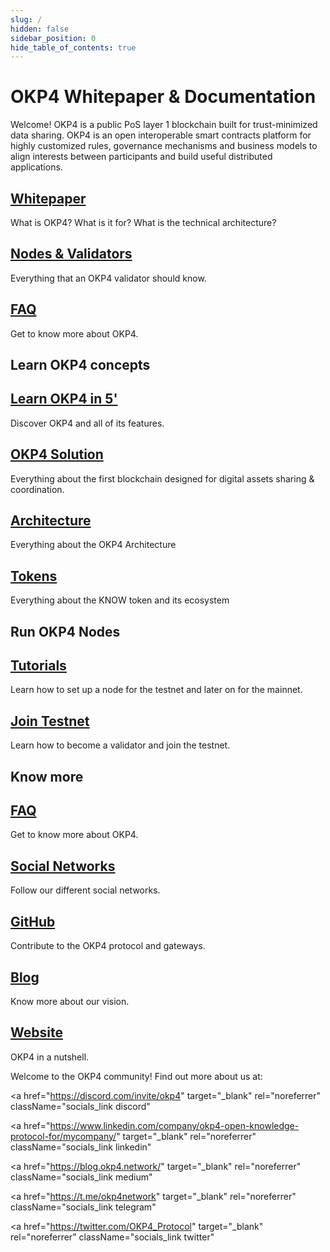 ---
slug: /
hidden: false
sidebar_position: 0
hide_table_of_contents: true
---

# OKP4 Whitepaper & Documentation

Welcome! OKP4 is a public PoS layer 1 blockchain built for trust-minimized data sharing. OKP4 is an open interoperable smart contracts platform for highly customized rules, governance mechanisms and business models to align interests between participants and build useful distributed applications.

<div class="docs-card-container">
  <div class="row row-cols-1 row-cols-md-2a g-3">
    <div class="col">
      <div class="card card-body h-100 d-flex flex-column">
        <a href="/whitepaper/abstract/" class="card-title card-link stretched-link">
          <h2>Whitepaper</h2>
        </a>
        <p class="card-text">What is OKP4? What is it for? What is the technical architecture?</p>
      </div>
    </div>
    <div class="col">
      <div class="card card-body h-100 d-flex flex-column">
        <a href="/nodes/introduction" class="card-title card-link stretched-link">
          <h2>Nodes & Validators</h2>
        </a>
        <p class="card-text">Everything that an OKP4 validator should know.</p>
      </div>
    </div>
    <div class="col">
      <div class="card card-body h-100 d-flex flex-column">
        <a href="/faq" class="card-title card-link stretched-link">
          <h2>FAQ</h2>
        </a>
        <p class="card-text">Get to know more about OKP4.</p>
      </div>
    </div>
  </div>
</div>

## Learn OKP4 concepts

<div class="docs-card-container">
  <div class="row row-cols-1 row-cols-md-3a g-3">
    <div class="col">
      <div class="card card-body h-100 d-flex flex-column">
        <a href="/whitepaper/abstract/" class="card-title card-link stretched-link">
          <h2>Learn OKP4 in 5'</h2>
        </a>
        <p class="card-text">Discover OKP4 and all of its features.</p>
      </div>
    </div>
    <div class="col">
      <div class="card card-body h-100 d-flex flex-column">
        <a href="/whitepaper/solution/" class="card-title card-link stretched-link">
          <h2>OKP4 Solution</h2>
        </a>
        <p class="card-text">
          Everything about the first blockchain designed for digital assets sharing & coordination.
        </p>
      </div>
    </div>
  </div>
</div>

<div class="docs-card-container">
  <div class="row row-cols-1 row-cols-md-3a g-3">
    <div class="col">
      <div class="card card-body h-100 d-flex flex-column">
        <a href="/whitepaper/architecture/" class="card-title card-link stretched-link">
          <h2>Architecture</h2>
        </a>
        <p class="card-text">Everything about the OKP4 Architecture</p>
      </div>
    </div>
    <div class="col">
      <div class="card card-body h-100 d-flex flex-column">
        <a href="/whitepaper/token-model/" class="card-title card-link stretched-link">
          <h2>Tokens</h2>
        </a>
        <p class="card-text">Everything about the KNOW token and its ecosystem</p>
      </div>
    </div>
  </div>
</div>

## Run OKP4 Nodes

<div class="docs-card-container">
  <div class="row row-cols-1 row-cols-md-3a g-3">
    <div class="col">
      <div class="card card-body h-100 d-flex flex-column">
        <a href="/nodes/introduction" class="card-title card-link stretched-link">
          <h2>Tutorials</h2>
        </a>
        <p class="card-text">
          Learn how to set up a node for the testnet and later on for the mainnet.
        </p>
      </div>
    </div>
    <div class="col">
      <div class="card card-body h-100 d-flex flex-column">
        <a href="/nodes/join-testnet" class="card-title card-link stretched-link">
          <h2>Join Testnet</h2>
        </a>
        <p class="card-text">Learn how to become a validator and join the testnet.</p>
      </div>
    </div>
  </div>
</div>

## Know more

<div class="docs-card-container">
  <div class="row row-cols-1 row-cols-md-2a g-4">
    <div class="col">
      <div class="card card-body h-100 d-flex flex-column">
        <a href="/faq" class="card-title card-link stretched-link">
          <h2>FAQ</h2>
        </a>
        <p class="card-text">Get to know more about OKP4.</p>
      </div>
    </div>
    <div class="col">
      <div class="card card-body h-100 d-flex flex-column">
        <a href="https://linktr.ee/okp4" class="card-title card-link stretched-link">
          <h2>Social Networks</h2>
        </a>
        <p class="card-text">Follow our different social networks.</p>
      </div>
    </div>
    <div class="col">
      <div class="card card-body h-100 d-flex flex-column">
        <a href="https://github.com/okp4/" class="card-title card-link stretched-link">
          <h2>GitHub</h2>
        </a>
        <p class="card-text">Contribute to the OKP4 protocol and gateways.</p>
      </div>
    </div>
  </div>
</div>
<div class="docs-card-container">
  <div class="row row-cols-1 row-cols-md-2a g-4">
    <div class="col">
      <div class="card card-body h-100 d-flex flex-column">
        <a href="https://blog.okp4.network/" class="card-title card-link stretched-link">
          <h2>Blog</h2>
        </a>
        <p class="card-text">Know more about our vision.</p>
      </div>
    </div>
    <div class="col">
      <div class="card card-body h-100 d-flex flex-column">
        <a href="https://okp4.network" class="card-title card-link stretched-link">
          <h2>Website</h2>
        </a>
        <p class="card-text">OKP4 in a nutshell.</p>
      </div>
    </div>
  </div>
</div>

Welcome to the OKP4 community! Find out more about us at:


<div className="social_media">
<a
  href="https://okp4.network/"
  target="_blank"
  rel="noreferrer"
  className="socials_link website"
>
  <IconOKP4 />
</a>

<a href="https://github.com/okp4" target="_blank" rel="noreferrer" className="socials_link github">
  <IconGithub />
</a>

<a
  href="https://discord.com/invite/okp4"
  target="_blank"
  rel="noreferrer"
  className="socials_link discord"
>
  <IconDiscord />

</a>

<a
  href="https://www.linkedin.com/company/okp4-open-knowledge-protocol-for/mycompany/"
  target="_blank"
  rel="noreferrer"
  className="socials_link linkedin"
>
  <IconLinkedin />
</a>

<a
  href="https://blog.okp4.network/"
  target="_blank"
  rel="noreferrer"
  className="socials_link medium"
>
  <IconMedium />
</a>

<a
  href="https://t.me/okp4network"
  target="_blank"
  rel="noreferrer"
  className="socials_link telegram"
>
  <IconTelegram />
</a>

<a
  href="https://twitter.com/OKP4_Protocol"
  target="_blank"
  rel="noreferrer"
  className="socials_link twitter"
>
  <IconTwitter />
</a>
</div>
